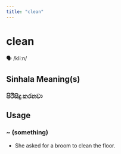 ```yaml
---
title: "clean"
---
```


# clean

🗣️ /kliːn/

## Sinhala Meaning(s)

### පිරිසිදු කරනවා

## Usage

### ~ (something)

- She asked for a broom to clean the floor.

